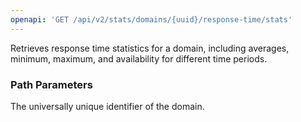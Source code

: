 ```yaml
---
openapi: 'GET /api/v2/stats/domains/{uuid}/response-time/stats'
---
```


Retrieves response time statistics for a domain, including averages, minimum, maximum, and availability for different time periods.

### Path Parameters

<ParamField path="uuid" type="string" required>
  The universally unique identifier of the domain.
</ParamField> 

